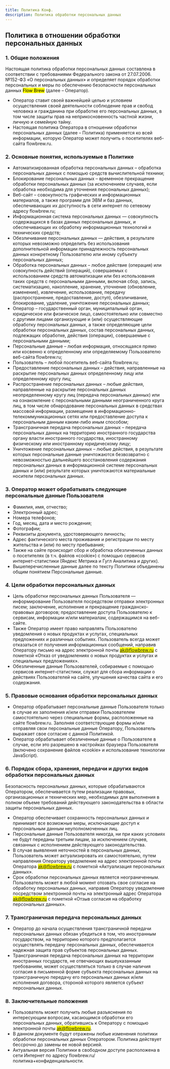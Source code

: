 ```yaml
---
title: Политика Конф.
description: Политика обработки персональных данных
---
```



## Политика в отношении обработки персональных данных

### 1. Общие положения
Настоящая политика обработки персональных данных составлена в соответствии с требованиями Федерального закона от 27.07.2006. №152-ФЗ «О персональных данных» и определяет порядок обработки персональных и меры по обеспечению безопасности персональных данных <mark for="name">Flow Brew</mark> (далее – Оператор).

- Оператор ставит своей важнейшей целью и условием осуществления своей деятельности соблюдение прав и свобод человека и гражданина при обработке его персональных данных, в том числе защиты прав на неприкосновенность частной жизни, личную и семейную тайну.
- Настоящая политика Оператора в отношении обработки персональных данных (далее – Политика) применяется ко всей информации, которую Оператор может получить о посетителях веб-сайта flowbrew.ru.

### 2. Основные понятия, используемые в Политике
- Автоматизированная обработка персональных данных – обработка персональных данных с помощью средств вычислительной техники;
- Блокирование персональных данных – временное прекращение обработки персональных данных (за исключением случаев, если обработка необходима для уточнения персональных данных);
- Веб-сайт – совокупность графических и информационных материалов, а также программ для ЭВМ и баз данных, обеспечивающих их доступность в сети интернет по сетевому адресу flowbrew.ru;
- Информационная система персональных данных — совокупность содержащихся в базах данных персональных данных, и обеспечивающих их обработку информационных технологий и технических средств;
- Обезличивание персональных данных — действия, в результате которых невозможно определить без использования дополнительной информации принадлежность персональных данных конкретному Пользователю или иному субъекту персональных данных;
- Обработка персональных данных – любое действие (операция) или совокупность действий (операций), совершаемых с использованием средств автоматизации или без использования таких средств с персональными данными, включая сбор, запись, систематизацию, накопление, хранение, уточнение (обновление, изменение), извлечение, использование, передачу (распространение, предоставление, доступ), обезличивание, блокирование, удаление, уничтожение персональных данных;
- Оператор – государственный орган, муниципальный орган, юридическое или физическое лицо, самостоятельно или совместно с другими лицами организующие и (или) осуществляющие обработку персональных данных, а также определяющие цели обработки персональных данных, состав персональных данных, подлежащих обработке, действия (операции), совершаемые с персональными данными;
- Персональные данные – любая информация, относящаяся прямо или косвенно к определенному или определяемому Пользователю веб-сайта flowbrew.ru;
- Пользователь – любой посетитель веб-сайта flowbrew.ru;
- Предоставление персональных данных – действия, направленные на раскрытие персональных данных определенному лицу или определенному кругу лиц;
- Распространение персональных данных – любые действия, направленные на раскрытие персональных данных неопределенному кругу лиц (передача персональных данных) или на ознакомление с персональными данными неограниченного круга лиц, в том числе обнародование персональных данных в средствах массовой информации, размещение в информационно-телекоммуникационных сетях или предоставление доступа к персональным данным каким-либо иным способом;
- Трансграничная передача персональных данных – передача персональных данных на территорию иностранного государства органу власти иностранного государства, иностранному физическому или иностранному юридическому лицу;
- Уничтожение персональных данных – любые действия, в результате которых персональные данные уничтожаются безвозвратно с невозможностью дальнейшего восстановления содержания персональных данных в информационной системе персональных данных и (или) результате которых уничтожаются материальные носители персональных данных.

### 3. Оператор может обрабатывать следующие персональные данные Пользователя
- Фамилия, имя, отчество;
- Электронный адрес;
- Номера телефонов;
- Год, месяц, дата и место рождения;
- Фотографии;
- Реквизиты документа, удостоверяющего личность;
- Адрес фактического места проживания и регистрации по месту жительства и (или) по месту пребывания;
- Также на сайте происходит сбор и обработка обезличенных данных о посетителях (в т.ч. файлов «cookie») с помощью сервисов интернет-статистики (Яндекс Метрика и Гугл Аналитика и других).
- Вышеперечисленные данные далее по тексту Политики объединены общим понятием Персональные данные.

### 4. Цели обработки персональных данных
- Цель обработки персональных данных Пользователя — информирование Пользователя посредством отправки электронных писем; заключение, исполнение и прекращение гражданско-правовых договоров; предоставление доступа Пользователю к сервисам, информации и/или материалам, содержащимся на веб-сайте.
- Также Оператор имеет право направлять Пользователю уведомления о новых продуктах и услугах, специальных предложениях и различных событиях. Пользователь всегда может отказаться от получения информационных сообщений, направив Оператору письмо на адрес электронной почты <mark for="email">ak@flowbrew.ru</mark> с пометкой «Отказ от уведомлениях о новых продуктах и услугах и специальных предложениях».
- Обезличенные данные Пользователей, собираемые с помощью сервисов интернет-статистики, служат для сбора информации о действиях Пользователей на сайте, улучшения качества сайта и его содержания.

### 5. Правовые основания обработки персональных данных
- Оператор обрабатывает персональные данные Пользователя только в случае их заполнения и/или отправки Пользователем самостоятельно через специальные формы, расположенные на сайте flowbrew.ru. Заполняя соответствующие формы и/или отправляя свои персональные данные Оператору, Пользователь выражает свое согласие с данной Политикой.
- Оператор обрабатывает обезличенные данные о Пользователе в случае, если это разрешено в настройках браузера Пользователя (включено сохранение файлов «cookie» и использование технологии JavaScript).

### 6. Порядок сбора, хранения, передачи и других видов обработки персональных данных
Безопасность персональных данных, которые обрабатываются Оператором, обеспечивается путем реализации правовых, организационных и технических мер, необходимых для выполнения в полном объеме требований действующего законодательства в области защиты персональных данных.

- Оператор обеспечивает сохранность персональных данных и принимает все возможные меры, исключающие доступ к персональным данным неуполномоченных лиц.
- Персональные данные Пользователя никогда, ни при каких условиях не будут переданы третьим лицам, за исключением случаев, связанных с исполнением действующего законодательства.
- В случае выявления неточностей в персональных данных, Пользователь может актуализировать их самостоятельно, путем направления Оператору уведомление на адрес электронной почты Оператора <mark for="email">ak@flowbrew.ru</mark> с пометкой «Актуализация персональных данных».
- Срок обработки персональных данных является неограниченным. Пользователь может в любой момент отозвать свое согласие на обработку персональных данных, направив Оператору уведомление посредством электронной почты на электронный адрес Оператора <mark for="email">ak@flowbrew.ru</mark> с пометкой «Отзыв согласия на обработку персональных данных».

### 7. Трансграничная передача персональных данных
- Оператор до начала осуществления трансграничной передачи персональных данных обязан убедиться в том, что иностранным государством, на территорию которого предполагается осуществлять передачу персональных данных, обеспечивается надежная защита прав субъектов персональных данных.
- Трансграничная передача персональных данных на территории иностранных государств, не отвечающих вышеуказанным требованиям, может осуществляться только в случае наличия согласия в письменной форме субъекта персональных данных на трансграничную передачу его персональных данных и/или исполнения договора, стороной которого является субъект персональных данных.

### 8. Заключительные положения
- Пользователь может получить любые разъяснения по интересующим вопросам, касающимся обработки его персональных данных, обратившись к Оператору с помощью электронной почты <mark for="email">ak@flowbrew.ru</mark>.
- В данном документе будут отражены любые изменения политики обработки персональных данных Оператором. Политика действует бессрочно до замены ее новой версией.
- Актуальная версия Политики в свободном доступе расположена в сети Интернет по адресу flowbrew.ru/политика+конфиденциальности.
